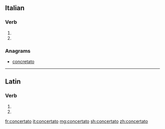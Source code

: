 ==Italian==

===Verb===
{{it-pp|concertat}}

# {{past participle of|concertare|lang=it}}
# {{past participle of|concertarsi|lang=it}}

===Anagrams===
* [[concretato#Italian|concretato]]

----

==Latin==

===Verb===
{{la-verb-form|concertātō}}

# {{inflection of|concertō||2|s|fut|act|imp|lang=la}}
# {{inflection of|concertō||3|s|fut|act|imp|lang=la}}

[[fr:concertato]]
[[it:concertato]]
[[mg:concertato]]
[[sh:concertato]]
[[zh:concertato]]